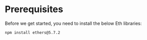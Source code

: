 
<ContentBlock filePath="package.json" highlight="10-13">

# Prerequisites
Before we get started, you need to install the below Eth libraries:

```
npm install ethers@5.7.2
```

</ContentBlock>
